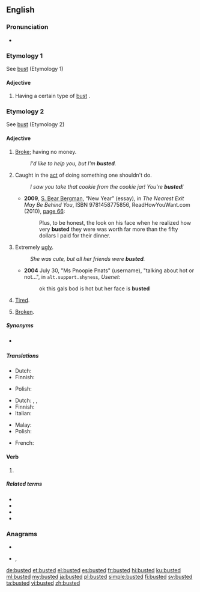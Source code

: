 ==English==

===Pronunciation===
* {{IPA|/ˈbʌstəd/|lang=en}}

===Etymology 1===
See [[bust]] (Etymology 1)

====Adjective====
{{en-adj}}

# {{label|en|often used in combination with an adjective}} Having a certain type of [[bust]] {{gloss|breasts; cleavage}}.

===Etymology 2===
See [[bust#Etymology 2|bust]] (Etymology 2)

====Adjective====
{{en-adj}}

# {{label|en|slang}} [[broke|Broke]]; having no money.
#: ''I'd like to help you, but I'm '''busted'''.''
# {{label|en|slang}} Caught in the [[act]] of doing something one shouldn't do.
#: ''I saw you take that cookie from the cookie jar! You're '''busted'''!''
#* '''2009''', [[w:S. Bear Bergman|S. Bear Bergman]], “New Year” (essay), in ''The Nearest Exit May Be Behind You'', ISBN 9781458775856, ReadHowYouWant.com (2010), [http://books.google.com/books?id=3uFlQH5749YC&pg=PA66&dq=busted page 66]:
#*: Plus, to be honest, the look on his face when he realized how very '''busted''' they were was worth far more than the fifty dollars I paid for their dinner.
# {{label|en|slang}} Extremely [[ugly]].
#: ''She was cute, but all her friends were '''busted'''.''
#* '''2004''' July 30, "Ms Pnoopie Pnats" (username), "talking about hot or not...", in <tt>alt.support.shyness</tt>, ''Usenet'':
#*: ok this gals bod is hot but her face is '''busted'''
# {{label|en|slang}} [[tired|Tired]].
# {{label|en|slang}} [[broken|Broken]].

=====Synonyms=====
* {{sense|tired}} {{l|en|Wikisaurus:fatigued}}

=====Translations=====
{{trans-top|having no money}}
* Dutch: {{t+|nl|platzak}}
* Finnish: {{t+|fi|rahaton}}
{{trans-mid}}
* Polish: {{t|pl|spłukany}}
{{trans-bottom}}

{{trans-top|caught in the act}}
* Dutch: {{t|nl|gepakt zijn}}, {{t|nl|erbij zijn}}, {{t+|nl|betrapt}}
* Finnish: {{t+|fi|kärähtää}}
* Italian: {{t+|it|fregato}}
{{trans-mid}}
* Malay: {{t|ms|kantoi}}
* Polish: {{t|pl|przyłapany}}
{{trans-bottom}}

{{trans-top|broken}}
* French: {{t+|fr|bouzillé|m}}
{{trans-mid}}
{{trans-bottom}}

====Verb====
{{head|en|verb form}}

# {{en-past of|bust}}

=====Related terms=====
* {{l|en|bust}}
* {{l|en|busted draw}}
* {{l|en|busted flush}}
* {{l|en|flat busted}}

===Anagrams===
* {{l|en|bedust}}
* {{l|en|debuts}}, {{l|en|débuts}}

[[de:busted]]
[[et:busted]]
[[el:busted]]
[[es:busted]]
[[fr:busted]]
[[hi:busted]]
[[ku:busted]]
[[ml:busted]]
[[my:busted]]
[[ja:busted]]
[[pl:busted]]
[[simple:busted]]
[[fi:busted]]
[[sv:busted]]
[[ta:busted]]
[[vi:busted]]
[[zh:busted]]